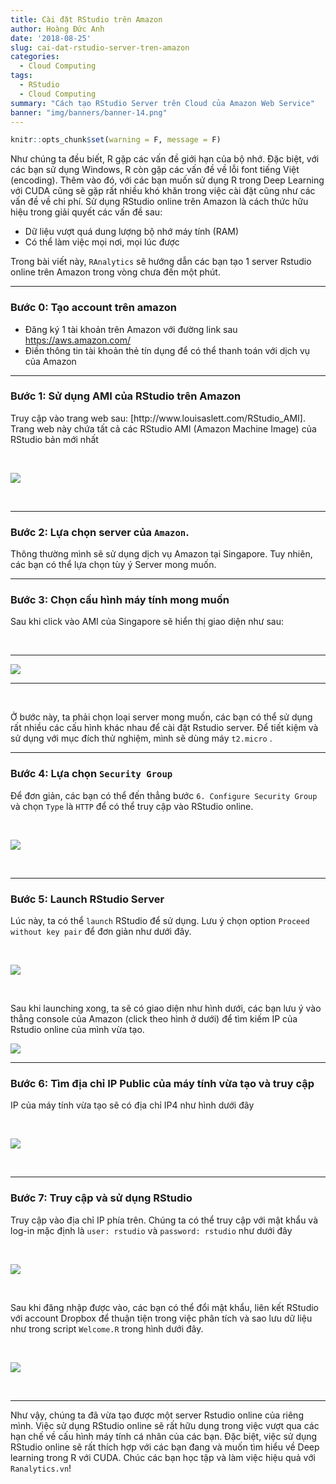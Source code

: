 ```yaml
---
title: Cài đặt RStudio trên Amazon
author: Hoàng Đức Anh
date: '2018-08-25'
slug: cai-dat-rstudio-server-tren-amazon
categories:
  - Cloud Computing
tags:
  - RStudio
  - Cloud Computing
summary: "Cách tạo RStudio Server trên Cloud của Amazon Web Service"
banner: "img/banners/banner-14.png"
---
```


```r
knitr::opts_chunk$set(warning = F, message = F)
```

Như chúng ta đều biết, R gặp các vấn đề giới hạn của bộ nhớ. Đặc biệt, với các bạn sử dụng Windows, R còn gặp các vấn đề về lỗi font tiếng Việt (encoding). Thêm vào đó, với các bạn muốn sử dụng R trong Deep Learning với CUDA cũng sẽ gặp rất nhiều khó khăn trong việc cài đặt cũng như các vấn đề về chi phí. Sử dụng RStudio online trên Amazon là cách thức hữu hiệu trong giải quyết các vấn đề sau:

- Dữ liệu vượt quá dung lượng bộ nhớ máy tính (RAM)
- Có thể làm việc mọi nơi, mọi lúc được

Trong bài viết này, `RAnalytics` sẽ hướng dẫn các bạn tạo 1 server Rstudio online trên Amazon trong vòng chưa đến một phút.

---

### Bước 0: Tạo account trên amazon

- Đăng ký 1 tài khoản trên Amazon với đường link sau [https://aws.amazon.com/](https://aws.amazon.com/)
- Điền thông tin tài khoản thẻ tín dụng để có thể thanh toán với dịch vụ của Amazon

---

### Bước 1: Sử dụng AMI của RStudio trên Amazon

Truy cập vào trang web sau: [http://www.louisaslett.com/RStudio_AMI]. Trang web này chứa tất cả các RStudio AMI (Amazon Machine Image) của RStudio bản mới nhất

&nbsp;

![](/img/blog/20180825_rstudio_ami.png)

&nbsp;

---

### Bước 2: Lựa chọn server của `Amazon`. 

Thông thường mình sẽ sử dụng dịch vụ Amazon tại Singapore. Tuy nhiên, các bạn có thể lựa chọn tùy ý Server mong muốn.

---

### Bước 3: Chọn cấu hình máy tính mong muốn

Sau khi click vào AMI của Singapore sẽ hiển thị giao diện như sau:

&nbsp;

---

![](/img/blog/20180825_rstudio_ami_1.png)

---

&nbsp;

Ở bước này, ta phải chọn loại server mong muốn, các bạn có thể sử dụng rất nhiều các cấu hình khác nhau để cài đặt Rstudio server. Để tiết kiệm và sử dụng với mục đích thử nghiệm, mình sẽ dùng máy `t2.micro` .

---

### Bước 4: Lựa chọn `Security Group`

Để đơn giản, các bạn có thể đến thẳng bước `6. Configure Security Group` và chọn `Type` là `HTTP` để có thể truy cập vào RStudio online.

&nbsp;

![](/img/blog/20180825_rstudio_ami_2.png)

&nbsp;

---

### Bước 5: Launch RStudio Server

Lúc này, ta có thể `launch` RStudio để sử dụng. Lưu ý chọn option `Proceed without key pair` để đơn giản như dưới đây.

&nbsp;

![](/img/blog/20180825_rstudio_ami_3.png)

&nbsp;

Sau khi launching xong, ta sẽ có giao diện như hình dưới, các bạn lưu ý vào thẳng console của Amazon (click theo hình ở dưới) để tìm kiếm IP của Rstudio online của mình vừa tạo.

![](/img/blog/20180825_rstudio_ami_4.png)

---

### Bước 6: Tìm địa chỉ IP Public của máy tính vừa tạo và truy cập

IP của máy tính vừa tạo sẽ có địa chỉ IP4 như hình dưới đây

&nbsp;

![](/img/blog/20180825_rstudio_ami_5.png)

&nbsp;

---

### Bước 7: Truy cập và sử dụng RStudio

Truy cập vào địa chỉ IP phía trên. Chúng ta có thể truy cập với mật khẩu và log-in mặc định là `user: rstudio` và `password: rstudio` như dưới đây

&nbsp;

![](/img/blog/20180825_rstudio_ami_6.png)

&nbsp;

Sau khi đăng nhập được vào, các bạn có thể đổi mật khẩu, liên kết RStudio với account Dropbox để thuận tiện trong việc phân tích và sao lưu dữ liệu như trong script `Welcome.R` trong hình dưới đây.

&nbsp;

![](/img/blog/20180825_rstudio_ami_7.png)

&nbsp;

---

Như vậy, chúng ta đã vừa tạo được một server Rstudio online của riêng mình. Việc sử dụng RStudio online sẽ rất hữu dụng trong việc vượt qua các hạn chế về cấu hình máy tính cá nhân của các bạn. Đặc biệt, việc sử dụng RStudio online sẽ rất thích hợp với các bạn đang và muốn tìm hiểu về Deep learning trong R với CUDA. Chúc các bạn học tập và làm việc hiệu quả với ``Ranalytics.vn``!

